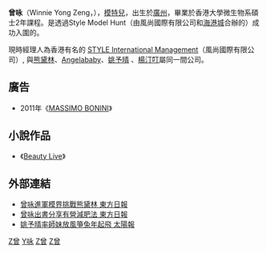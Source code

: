 {{otheruse|曾咏}}
{{nofootnotes|time=2020-12-01}}
{{藝人
| 姓名 = 曾咏
| 英文名 = Winnie Zeng 
| 類型 = 模特兒
| 圖片 = 
| 圖片尺寸 = 
| 圖片簡介 = 
| 原名 = 
| 外文名 =
| 外文 = 
| 羅馬拼音 = 
| 綽號 = Winnie
| 國籍 = {{PRC}}
| 籍貫 = 
| 出生日期 = {{birth date and age|1984|10|21}}
| 出生地點 ={{CHN}}[[廣東省|廣東省]][[廣州市|廣州市]] 
| 逝世日期 =  
| 逝世地點 = 
| 職業 = 模特兒
| 語言 = 廣東話、英語、普通話
| 教育程度 = [[香港大學|香港大學]]微生物系碩士
| 配偶 = N/A
| 出道日期 = 
| 代表作 = 
| 活躍年代 = 
| 經紀公司 = [[STYLE_International_Management|STYLE International Management]]
| 網站 = 
}}

'''曾咏'''（Winnie Yong Zeng，{{bd|1984年|10月1日|||Z曾}}），[[模特兒|模特兒]]，出生於[[廣州|廣州]]，畢業於香港大學微生物系碩士2年課程。是透過Style Model Hunt（由風尚國際有限公司和[[海港城|海港城]]合辦的）成功入圍的。

現時經理人為香港有名的 [[STYLE_International_Management|STYLE International Management]]（風尚國際有限公司）, 與[[熊黛林|熊黛林]]、[[Angelababy|Angelababy]]、[[姚予晴|姚予晴]] 、[[楊汀叮|楊汀叮]]屬同一間公司。 

== 廣告 ==
* 2011年《[[MASSIMO_BONINI|MASSIMO BONINI]]》

== 小說作品 ==
* 《[[Beauty_Live|Beauty Live]]》

== 外部連結 ==
* [http://orientaldaily.on.cc/cnt/lifestyle/20100121/00292_004.html 曾咏進軍模界挑戰熊黛林 東方日報] {{Wayback|url=http://orientaldaily.on.cc/cnt/lifestyle/20100121/00292_004.html |date=20160305073352 }}
* [http://orientaldaily.on.cc/cnt/entertainment/20110628/00282_046.html 曾咏出書分享有營減肥法 東方日報] {{Wayback|url=http://orientaldaily.on.cc/cnt/entertainment/20110628/00282_046.html |date=20160305074433 }}
*[http://the-sun.on.cc/cnt/entertainment/20110204/00470_012.html 姚予晴率師妹放風箏兔年起飛 太陽報] {{Wayback|url=http://the-sun.on.cc/cnt/entertainment/20110204/00470_012.html |date=20110319230711 }}

[[Category:香港女性模特兒|Z曾]]
[[Category:曾姓|Y咏]]
[[Category:香港大學校友|Z曾]]
[[Category:廣州人|Z曾]]